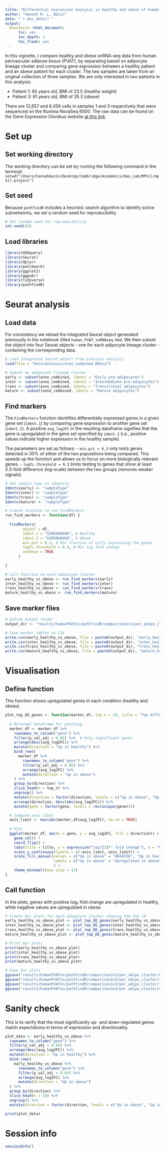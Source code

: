 ```yaml
---
title: "Differential expression analysis in healthy and obese of human perivascular adipose tissue (PVAT) by adipocyte lineage cluster using snRNA-Seq"
author: "Hannah M. L. Bazin"
date: "`r doc_date()`"
output:
  BiocStyle::html_document:
      toc: yes
      toc_depth: 3
      toc_float: yes
---
```


In this vignette, I compare healthy and obese snRNA-seq data from human perivascular adipose tissue (PVAT), by separating based on adipocyte lineage cluster and comparing gene expression between a healthy patient and an obese patient for each cluster. The two samples are taken from an original collection of three samples. We are only interested in two patients in this analysis:

-   Patient 1: 65 years old, BMI of 23.5 (healthy weight)
-   Patient 3: 61 years old, BMI of 35.3 (obese)

There are 12,657 and 6,456 cells in samples 1 and 3 respectively that were sequenced on the Illumina NovaSeq 6000. The raw data can be found on the Gene Expression Omnibus website [at this link](https://www.ncbi.nlm.nih.gov/geo/query/acc.cgi?acc=GSE164528).

# Set up

## Set working directory

The working directory can be set by running the following command in the terminal: `setwd("/Users/hannahbazin/Desktop/Cambridge/Academics/Han_Lab/MPhil/mphil-project")`

## Set seed

Because `pathfindR` includes a heuristic search algorithm to identify active subnetworks, we set a random seed for reproducibility.

```r

# Set random seed for reproducibility
set.seed(42)

```

## Load libraries

```r

library(GEOquery)
library(Seurat)
library(dplyr)
library(patchwork)
library(ggplot2)
library(ggpubr)
library(tidyverse)
library(pathfindR)

```

# Seurat analysis

## Load data

For consistency we reload the integrated Seurat object generated previously in the notebook titled `human_PVAT_snRNAseq.Rmd`. We then subset the object into four Seurat objects - one for each adipocyte lineage cluster - containing the corresponding data.

```r

# Load integrated Seurat object from previous analysis
load(file = "data/analysis/anno_combined.RData")

# Subset by adipocyte lineage cluster
early <- subset(anno_combined, idents = "Early pre-adipocytes")
inter <- subset(anno_combined, idents = "Intermediate pre-adipocytes")
trans <- subset(anno_combined, idents = "Transitional adipocytes")
mature <- subset(anno_combined, idents = "Mature adipocytes")

```


## Find markers

The `FindMarkers` function identifies differentially expressed genes in a given gene set (`ident.1`) by comparing gene expression to another gene set (`ident.2`). A positive `avg_log2FC` in the resulting dataframe signifies that the gene is upregulated in the gene set specified by `ident.1` (i.e., positive values indicate higher expression in the healthy sample).

The parameters are set as follows:
- `min.pct = 0.3` only tests genes detected in 30% of either of the two populations being compared. This speeds up the function and allows us to focus on more biologically relevant genes.
- `logfc.threshold = 0.3` limits testing to genes that show at least 0.3-fold difference (log-scale) between the two groups (removes weaker signals).


```r

# Set sample type as identity
Idents(early) <- "sampleType"
Idents(inter) <- "sampleType"
Idents(trans) <- "sampleType"
Idents(mature) <- "sampleType"

# Create function to run FindMarkers
run_find_markers <- function(df) {
  
  FindMarkers(
        object = df,
        ident.1 = "GSM5068996", # Healthy
        ident.2 = "GSM5068998", # Obese
        min.pct = 0.3, # Min fraction of cells expressing the genes
        logfc.threshold = 0.3, # Min log fold change
        verbose = TRUE
      )
  
}

# Call function on each adipocyte cluster
early_healthy_vs_obese <- run_find_markers(early)
inter_healthy_vs_obese <- run_find_markers(inter)
trans_healthy_vs_obese <- run_find_markers(trans)
mature_healthy_vs_obese <- run_find_markers(mature)

```

## Save marker files

```r

# Define output folder
output_dir <- "results/humanPVATsn/pathfindR/comparison1v3/per_adipo_cluster/"

# Save marker tables as CSV
write.csv(early_healthy_vs_obese, file = paste0(output_dir, "early_healthy_vs_obese_markers.csv"))
write.csv(inter_healthy_vs_obese, file = paste0(output_dir, "inter_healthy_vs_obese_markers.csv"))
write.csv(trans_healthy_vs_obese, file = paste0(output_dir, "trans_healthy_vs_obese_markers.csv"))
write.csv(mature_healthy_vs_obese, file = paste0(output_dir, "mature_healthy_vs_obese_markers.csv"))

```


# Visualisation

## Define function

This function shows upregulated genes in each condition (healthy and obese).

```r

plot_top_DE_genes <- function(marker_df, top_n = 10, title = "Top differentially expressed genes") {
  
  # Reformat dataframe for plotting
  marker_df <- marker_df %>%
    rownames_to_column("gene") %>%
    filter(p_val_adj < 0.05) %>%  # Only significant genes
    arrange(desc(avg_log2FC)) %>%
    mutate(direction = "Up in healthy") %>%
    bind_rows(
      marker_df %>%
        rownames_to_column("gene") %>%
        filter(p_val_adj < 0.05) %>%
        arrange(avg_log2FC) %>%
        mutate(direction = "Up in obese")
    ) %>%
    group_by(direction) %>%
    slice_head(n = top_n) %>%
    ungroup() %>%
    mutate(direction = factor(direction, levels = c("Up in obese", "Up in healthy"))) %>%
    arrange(direction, desc(abs(avg_log2FC))) %>%
    mutate(gene = factor(gene, levels = rev(unique(gene))))

  # Compute axis limit
  axis_limit <- max(abs(marker_df$avg_log2FC), na.rm = TRUE)
  
  # Plot
  ggplot(marker_df, aes(x = gene, y = avg_log2FC, fill = direction)) +
    geom_col() +
    coord_flip() +
    labs(title = title, y = expression("log"[2]*" fold change"), x = "Gene") +
    scale_y_continuous(limits = c(-axis_limit, axis_limit)) +
    scale_fill_manual(values = c("Up in obese" = "#E69F00", "Up in healthy" = "#0072B2"),
                      labels = c("Up in obese" = "Upregulated in obese", "Up in healthy" = "Upregulated in healthy")
                      ) +
    theme_minimal(base_size = 12)
}

```

## Call function

In the plots, genes with positive log₂ fold change are upregulated in healthy, while negative values are upregulated in obese.

```r

# Create bar plots for each adipocyte cluster showing the top 10 
early_healthy_vs_obese_plot <- plot_top_DE_genes(early_healthy_vs_obese, top_n = 10, title = "Early pre-adipocytes: 10 most significant genes in healthy vs obese")
inter_healthy_vs_obese_plot <- plot_top_DE_genes(inter_healthy_vs_obese, top_n = 10, title = "Intermediate pre-adipocytes: 10 most significant genes in healthy vs obese")
trans_healthy_vs_obese_plot <- plot_top_DE_genes(trans_healthy_vs_obese, top_n = 10, title = "Transitional adipocytes: 10 most significant genes in healthy vs obese")
mature_healthy_vs_obese_plot <- plot_top_DE_genes(mature_healthy_vs_obese, top_n = 10, title = "Mature adipocytes: 10 most significant genes in healthy vs obese")

# Print bar plots
print(early_healthy_vs_obese_plot)
print(inter_healthy_vs_obese_plot)
print(trans_healthy_vs_obese_plot)
print(mature_healthy_vs_obese_plot)

# Save bar plots
ggsave("results/humanPVATsn/pathfindR/comparison1v3/per_adipo_cluster/early_healthy_vs_obese.pdf", early_healthy_vs_obese_plot, width = 9, height = 6, device = "pdf")
ggsave("results/humanPVATsn/pathfindR/comparison1v3/per_adipo_cluster/inter_healthy_vs_obese.pdf", inter_healthy_vs_obese_plot, width = 9, height = 6, device = "pdf")
ggsave("results/humanPVATsn/pathfindR/comparison1v3/per_adipo_cluster/trans_healthy_vs_obese.pdf", trans_healthy_vs_obese_plot, width = 9, height = 6, device = "pdf")
ggsave("results/humanPVATsn/pathfindR/comparison1v3/per_adipo_cluster/mature_healthy_vs_obese.pdf", mature_healthy_vs_obese_plot, width = 9, height = 6, device = "pdf")

```


# Sanity check

This is to verify that the most significantly up- and down-regulated genes match expectations in terms of expression and directionality.

```r

plot_data <- early_healthy_vs_obese %>%
  rownames_to_column("gene") %>%
  filter(p_val_adj < 0.05) %>%
  arrange(desc(avg_log2FC)) %>%
  mutate(direction = "Up in healthy") %>%
  bind_rows(
    early_healthy_vs_obese %>%
      rownames_to_column("gene") %>%
      filter(p_val_adj < 0.05) %>%
      arrange(avg_log2FC) %>%
      mutate(direction = "Up in obese")
  ) %>%
  group_by(direction) %>%
  slice_head(n = 10) %>%
  ungroup() %>%
  mutate(direction = factor(direction, levels = c("Up in obese", "Up in healthy")))

print(plot_data)


```



# Session info

```r

sessionInfo()

```









